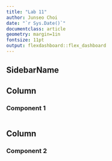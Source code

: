 ```yaml
---
title: "Lab 11"
author: Junseo Choi
date: "`r Sys.Date()`"
documentclass: article
geometry: margin=1in
fontsize: 11pt
output: flexdashboard::flex_dashboard
---
```




SidebarName {.sidebar}
----------------------

Column
-------------------------------------

### Component 1

```r
```

Column
-------------------------------------

### Component 2

```r
```